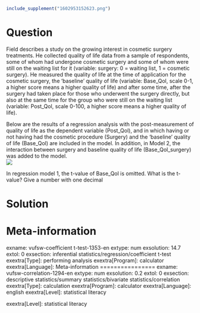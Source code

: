 ```r
include_supplement("1602953152623.png")
```

Question
========
Field describes a study on the growing interest in cosmetic surgery
treatments. He collected quality of life data from a sample of
respondents, some of whom had undergone cosmetic surgery and some of
whom were still on the waiting list for it (variable: surgery: 0 =
waiting list, 1 = cosmetic surgery). He measured the quality of life at
the time of application for the cosmetic surgery, the 'baseline' quality
of life (variable: Base\_Qol, scale 0-1, a higher score means a higher
quality of life) and after some time, after the surgery had taken place
for those who underwent the surgery directly, but also at the same time
for the group who were still on the waiting list (variable: Post\_Qol,
scale 0-100, a higher score means a higher quality of life).  
  
Below are the results of a regression analysis with the post-measurement
of quality of life as the dependent variable (Post\_Qol), and in which
having or not having had the cosmetic procedure (Surgery) and the
'baseline' quality of life (Base\_Qol) are included in the model. In
addition, in Model 2, the interaction between surgery and baseline
quality of life (Base\_Qol\_surgery) was added to the model.  
![](1602953152623.png)
  
In regression model 1, the t-value of Base\_Qol is omitted. What is the
t-value? Give a number with one decimal


Solution
========











Meta-information
================
exname: vufsw-coefficient t-test-1353-en
extype: num
exsolution: 14.7
extol: 0
exsection: inferential statistics/regression/coefficient t-test
exextra[Type]: performing analysis
exextra[Program]: calculator
exextra[Language]: Meta-information
================
exname: vufsw-correlation-1294-en
extype: num
exsolution: 0.2
extol: 0
exsection: descriptive statistics/summary statistics/bivariate statistics/correlation
exextra[Type]: calculation
exextra[Program]: calculator
exextra[Language]: english
exextra[Level]: statistical literacy

exextra[Level]: statistical literacy

